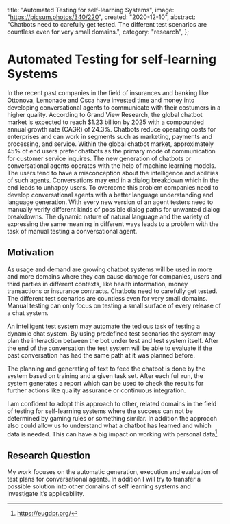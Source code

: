   title: "Automated Testing for self-learning Systems",
  image: "https://picsum.photos/340/220",
  created: "2020-12-10",
  abstract: "Chatbots need to carefully get tested. The different test scenarios are countless even for very small domains.",
  category: "research",
};

# Automated Testing for self-learning Systems

In the recent past companies in the field of insurances and banking like
Ottonova, Lemonade and Osca have invested time and money into developing
conversational agents to communicate with their costumers in a higher
quality. According to Grand View Research, the global chatbot market is
expected to reach $1.23 billion by 2025 with a compounded annual growth
rate (CAGR) of 24.3%. Chatbots reduce operating
costs for enterprises and can work in segments such as marketing,
payments and processing, and service. Within the global chatbot market,
approximately 45% of end users prefer chatbots as the primary mode of
communication for customer service inquires. The new
generation of chatbots or conversational agents operates with the help
of machine learning models. The users tend to have a misconception about
the intelligence and abilities of such agents. Conversations may
end in a dialog breakdown which in the end leads to unhappy
users. To overcome this problem companies need to develop
conversational agents with a better language understanding and language
generation. With every new version of an agent testers need to manually
verify different kinds of possible dialog paths for unwanted dialog
breakdowns. The dynamic nature of natural language and the variety of
expressing the same meaning in different ways leads to a problem with
the task of manual testing a conversational agent.

## Motivation

As usage and demand are growing chatbot systems will be used in more and
more domains where they can cause damage for companies, users and third
parties in different contexts, like health information, money
transactions or insurance contracts. Chatbots need to carefully get
tested. The different test scenarios are countless even for very small
domains. Manual testing can only focus on testing a small surface of
every release of a chat system.

An intelligent test system may automate the tedious task of testing a
dynamic chat system. By using predefined test scenarios the system may
plan the interaction between the bot under test and test system itself.
After the end of the conversation the test system will be able to
evaluate if the past conversation has had the same path at it was
planned before.

The planning and generating of text to feed the chatbot is done by the
system based on training and a given task set. After each full run, the
system generates a report which can be used to check the results for
further actions like quality assurance or continuous integration.

I am confident to adopt this approach to other, related domains in the
field of testing for self-learning systems where the success can not be
determined by gaming rules or something similar. In addition the
approach also could allow us to understand what a chatbot has learned
and which data is needed. This can have a big impact on working with
personal data[^1].

## Research Question

My work focuses on the automatic generation, execution and evaluation of
test plans for conversational agents. In addition I will try to transfer
a possible solution into other domains of self learning systems and
investigate it’s applicability.

[^1]: <https://eugdpr.org/>

